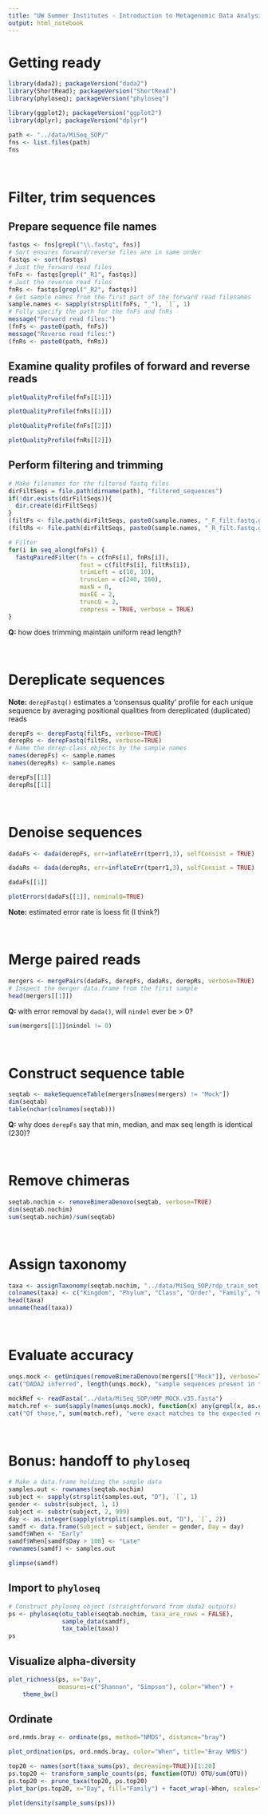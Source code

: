 ```yaml
---
title: "UW Summer Institutes - Introduction to Metagenomic Data Analysis - Lab 1"
output: html_notebook
---
```


# Getting ready

```r
library(dada2); packageVersion("dada2")
library(ShortRead); packageVersion("ShortRead")
library(phyloseq); packageVersion("phyloseq")

library(ggplot2); packageVersion("ggplot2")
library(dplyr); packageVersion("dplyr")
```

```r
path <- "../data/MiSeq_SOP/"
fns <- list.files(path)
fns
```

\  

# Filter, trim sequences

## Prepare sequence file names

```r
fastqs <- fns[grepl("\\.fastq", fns)]
# Sort ensures forward/reverse files are in same order
fastqs <- sort(fastqs)
# Just the forward read files
fnFs <- fastqs[grepl("_R1", fastqs)]
# Just the reverse read files
fnRs <- fastqs[grepl("_R2", fastqs)]
# Get sample names from the first part of the forward read filenames
sample.names <- sapply(strsplit(fnFs, "_"), `[`, 1)
# Fully specify the path for the fnFs and fnRs
message("Forward read files:")
(fnFs <- paste0(path, fnFs))
message("Reverse read files:")
(fnRs <- paste0(path, fnRs))
```


## Examine quality profiles of forward and reverse reads

```r
plotQualityProfile(fnFs[[1]])
```

```r
plotQualityProfile(fnRs[[1]])
```

```r
plotQualityProfile(fnFs[[2]])
```

```r
plotQualityProfile(fnRs[[2]])
```

## Perform filtering and trimming

```r
# Make filenames for the filtered fastq files
dirFiltSeqs = file.path(dirname(path), "filtered_sequences")
if(!dir.exists(dirFiltSeqs)){
  dir.create(dirFiltSeqs)
}
(filtFs <- file.path(dirFiltSeqs, paste0(sample.names, "_F_filt.fastq.gz")))
(filtRs <- file.path(dirFiltSeqs, paste0(sample.names, "_R_filt.fastq.gz")))
```

```r
# Filter
for(i in seq_along(fnFs)) {
  fastqPairedFilter(fn = c(fnFs[i], fnRs[i]), 
                    fout = c(filtFs[i], filtRs[i]),
                    trimLeft = c(10, 10),
                    truncLen = c(240, 160), 
                    maxN = 0, 
                    maxEE = 2, 
                    truncQ = 2, 
                    compress = TRUE, verbose = TRUE)
}
```

**Q:** how does trimming maintain uniform read length?

\  

# Dereplicate sequences

**Note:** `derepFastq()` estimates a 'consensus quality' profile for each unique sequence by averaging positional qualities from dereplicated (duplicated) reads

```r
derepFs <- derepFastq(filtFs, verbose=TRUE)
derepRs <- derepFastq(filtRs, verbose=TRUE)
# Name the derep-class objects by the sample names
names(derepFs) <- sample.names
names(derepRs) <- sample.names

derepFs[[1]]
derepRs[[1]]
```

\  

# Denoise sequences

```r
dadaFs <- dada(derepFs, err=inflateErr(tperr1,3), selfConsist = TRUE)
```

```r
dadaRs <- dada(derepRs, err=inflateErr(tperr1,3), selfConsist = TRUE)
```

```r
dadaFs[[1]]
```

```r
plotErrors(dadaFs[[1]], nominalQ=TRUE)
```

**Note:** estimated error rate is loess fit (I think?)

\  

# Merge paired reads

```r
mergers <- mergePairs(dadaFs, derepFs, dadaRs, derepRs, verbose=TRUE)
# Inspect the merger data.frame from the first sample
head(mergers[[1]])
```

**Q:** with error removal by `dada()`, will `nindel` ever be > 0?

```r
sum(mergers[[1]]$nindel != 0)
```


\  

# Construct sequence table

```r
seqtab <- makeSequenceTable(mergers[names(mergers) != "Mock"])
dim(seqtab)
table(nchar(colnames(seqtab)))
```

**Q:** why does `derepFs` say that min, median, and max seq length is identical (230)?

\  

# Remove chimeras

```r
seqtab.nochim <- removeBimeraDenovo(seqtab, verbose=TRUE)
dim(seqtab.nochim)
sum(seqtab.nochim)/sum(seqtab)
```

\  

# Assign taxonomy

```r
taxa <- assignTaxonomy(seqtab.nochim, "../data/MiSeq_SOP/rdp_train_set_14.fa.gz")
colnames(taxa) <- c("Kingdom", "Phylum", "Class", "Order", "Family", "Genus")
head(taxa)
unname(head(taxa))
```

\  

# Evaluate accuracy

```r
unqs.mock <- getUniques(removeBimeraDenovo(mergers[["Mock"]], verbose=TRUE))
cat("DADA2 inferred", length(unqs.mock), "sample sequences present in the Mock community.\n")
```

```r
mockRef <- readFasta("../data/MiSeq_SOP/HMP_MOCK.v35.fasta")
match.ref <- sum(sapply(names(unqs.mock), function(x) any(grepl(x, as.character(sread(mockRef))))))
cat("Of those,", sum(match.ref), "were exact matches to the expected reference sequences.\n")
```

\  

# Bonus: handoff to `phyloseq`

```r
# Make a data.frame holding the sample data
samples.out <- rownames(seqtab.nochim)
subject <- sapply(strsplit(samples.out, "D"), `[`, 1)
gender <- substr(subject, 1, 1)
subject <- substr(subject, 2, 999)
day <- as.integer(sapply(strsplit(samples.out, "D"), `[`, 2))
samdf <- data.frame(Subject = subject, Gender = gender, Day = day)
samdf$When <- "Early"
samdf$When[samdf$Day > 100] <- "Late"
rownames(samdf) <- samples.out

glimpse(samdf)
```

## Import to `phyloseq`

```r
# Construct phyloseq object (straightforward from dada2 outputs)
ps <- phyloseq(otu_table(seqtab.nochim, taxa_are_rows = FALSE), 
               sample_data(samdf), 
               tax_table(taxa))
ps
```

## Visualize alpha-diversity

```r
plot_richness(ps, x="Day",
              measures=c("Shannon", "Simpson"), color="When") + 
    theme_bw()
```

## Ordinate

```r
ord.nmds.bray <- ordinate(ps, method="NMDS", distance="bray")
```
```r
plot_ordination(ps, ord.nmds.bray, color="When", title="Bray NMDS")
```

```r
top20 <- names(sort(taxa_sums(ps), decreasing=TRUE))[1:20]
ps.top20 <- transform_sample_counts(ps, function(OTU) OTU/sum(OTU))
ps.top20 <- prune_taxa(top20, ps.top20)
plot_bar(ps.top20, x="Day", fill="Family") + facet_wrap(~When, scales="free_x")
```


```r
plot(density(sample_sums(ps)))
```


